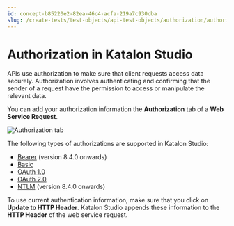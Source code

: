```yaml
---
id: concept-b85220e2-82ea-46c4-acfa-219a7c930cba
slug: /create-tests/test-objects/api-test-objects/authorization/authorization-in-katalon-studio
---
```


# Authorization in Katalon Studio

APIs use authorization to make sure that client requests access data securely. Authorization involves authenticating and confirming that the sender of a request have the permission to access or manipulate the relevant data.

You can add your authorization information the **Authorization** tab of a **Web Service Request**.

<img src="/doc_images/Documents/Create_tests/Test_Objects/API_Test_Object/Authorization/bearer-authorization/ks-840-authorization-type.png" alt="Authorization tab" />

The following types of authorizations are supported in Katalon Studio:

-   [Bearer](/create-tests/test-objects/api-test-objects/authorization/bearer-authentication-in-katalon-studio#) \(version 8.4.0 onwards\)
-   [Basic](/create-tests/test-objects/api-test-objects/authorization/basic-authentication-in-katalon-studio)
-   [OAuth 1.0](/create-tests/test-objects/api-test-objects/authorization/authorization-oauth-1-0-in-katalon-studio)
-   [OAuth 2.0](/create-tests/test-objects/api-test-objects/authorization/authorization-oauth-2-0-in-katalon-studio)
-   [NTLM](/create-tests/test-objects/api-test-objects/authorization/ntlm-authentication-in-katalon-studio) \(version 8.4.0 onwards\)


To use current authentication information, make sure that you click on **Update to HTTP Header**. Katalon Studio appends these information to the **HTTP Header** of the web service request.